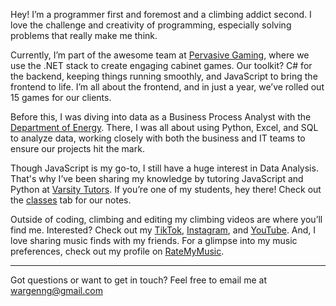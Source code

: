 Hey! I’m a programmer first and foremost and a climbing addict second. I love the challenge and creativity of programming, especially solving problems that really make me think.

Currently, I’m part of the awesome team at [Pervasive Gaming](https://pervasivegaming.com/), where we use the .NET stack to create engaging cabinet games. Our toolkit? C# for the backend, keeping things running smoothly, and JavaScript to bring the frontend to life. I’m all about the frontend, and in just a year, we’ve rolled out 15 games for our clients.

Before this, I was diving into data as a Business Process Analyst with the [Department of Energy](https://nnss.gov/). There, I was all about using Python, Excel, and SQL to analyze data, working closely with both the business and IT teams to ensure our projects hit the mark.

Though JavaScript is my go-to, I still have a huge interest in Data Analysis. That's why I’ve been sharing my knowledge by tutoring JavaScript and Python at [Varsity Tutors](https://www.varsitytutors.com/). If you’re one of my students, hey there! Check out the [classes](/classes) tab for our notes.

Outside of coding, climbing and editing my climbing videos are where you’ll find me. Interested? Check out my [TikTok](https://www.tiktok.com/@wargenonthewall?_t=8lJuKJA2MVW&_r=1), [Instagram](https://www.instagram.com/wargenonthewall?igsh=MXFyd2Q3eWN6MGdldA%3D%3D&utm_source=qr), and [YouTube](https://youtube.com/@wargenonthewall?si=tHYCvgyFuuJsOsN-). And, I love sharing music finds with my friends. For a glimpse into my music preferences, check out my profile on [RateMyMusic](https://rateyourmusic.com/~GNNR).

---

Got questions or want to get in touch? Feel free to email me at wargenng@gmail.com
